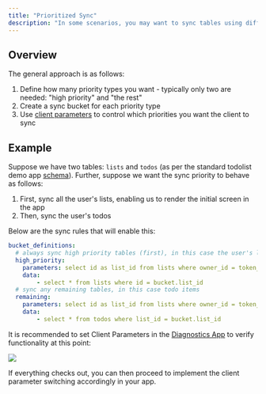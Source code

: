 ```yaml
---
title: "Prioritized Sync"
description: "In some scenarios, you may want to sync tables using different priorities. For example, you may want to sync a subset of all tables first to log a user in as fast as possible, then sync the remaining tables in the background."
---
```


## Overview

The general approach is as follows:

1. Define how many priority types you want - typically only two are needed: "high priority" and "the rest"
2. Create a sync bucket for each priority type
3. Use [client parameters](/usage/sync-rules/advanced-topics/client-parameters) to control which priorities you want the client to sync

## Example
Suppose we have two tables: `lists` and `todos` (as per the standard todolist demo app [schema](/integration-guides/supabase-+-powersync#create-the-demo-database-schema)). Further, suppose we want the sync priority to behave as follows:

1. First, sync all the user's lists, enabling us to render the initial screen in the app
2. Then, sync the user's todos

Below are the sync rules that will enable this:

```yaml
bucket_definitions:
  # always sync high priority tables (first), in this case the user's lists
  high_priority:
    parameters: select id as list_id from lists where owner_id = token_parameters.user_id
    data:
        - select * from lists where id = bucket.list_id
  # sync any remaining tables, in this case todo items
  remaining:
    parameters: select id as list_id from lists where owner_id = token_parameters.user_id and (request.parameters() ->> 'remaining_tables' = true)
    data: 
        - select * from todos where list_id = bucket.list_id
```

It is recommended to set Client Parameters in the [Diagnostics App](https://github.com/powersync-ja/powersync-js/tree/main/tools/diagnostics-app) to verify functionality at this point:

<Frame>
  <img src="/images/usage/use-case-prioritized.png"/>
</Frame>

If everything checks out, you can then proceed to implement the client parameter switching accordingly in your app.